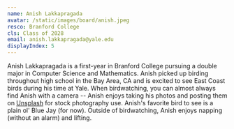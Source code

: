 ```yaml
---
name: Anish Lakkapragada
avatar: /static/images/board/anish.jpeg
resco: Branford College
cls: Class of 2028
email: anish.lakkapragada@yale.edu
displayIndex: 5
---
```


Anish Lakkapragada is a first-year in Branford College pursuing a double major in Computer Science and Mathematics. Anish picked up birding throughout high school in the Bay Area, CA and is excited to see East Coast birds during his time at Yale. 
When birdwatching, you can almost always find Anish with a camera -- Anish enjoys taking his photos and posting them on [Unsplash](https://unsplash.com/@anishlk) for stock photography use. Anish's favorite bird to see is a plain ol' Blue Jay (for now). Outside of birdwatching, Anish enjoys napping (without an alarm) and lifting. 